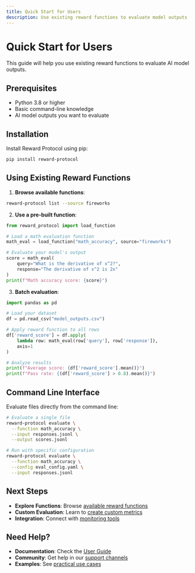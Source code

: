 ```yaml
---
title: Quick Start for Users
description: Use existing reward functions to evaluate model outputs
---
```


# Quick Start for Users

This guide will help you use existing reward functions to evaluate AI model outputs.

## Prerequisites

- Python 3.8 or higher
- Basic command-line knowledge
- AI model outputs you want to evaluate

## Installation

Install Reward Protocol using pip:

```bash
pip install reward-protocol
```

## Using Existing Reward Functions

1. **Browse available functions**:

```bash
reward-protocol list --source fireworks
```

2. **Use a pre-built function**:

```python
from reward_protocol import load_function

# Load a math evaluation function
math_eval = load_function("math_accuracy", source="fireworks")

# Evaluate your model's output
score = math_eval(
    query="What is the derivative of x^2?",
    response="The derivative of x^2 is 2x"
)
print(f"Math accuracy score: {score}")
```

3. **Batch evaluation**:

```python
import pandas as pd

# Load your dataset
df = pd.read_csv("model_outputs.csv")

# Apply reward function to all rows
df['reward_score'] = df.apply(
    lambda row: math_eval(row['query'], row['response']), 
    axis=1
)

# Analyze results
print(f"Average score: {df['reward_score'].mean()}")
print(f"Pass rate: {(df['reward_score'] > 0.8).mean()}")
```

## Command Line Interface

Evaluate files directly from the command line:

```bash
# Evaluate a single file
reward-protocol evaluate \
  --function math_accuracy \
  --input responses.jsonl \
  --output scores.jsonl

# Run with specific configuration
reward-protocol evaluate \
  --function math_accuracy \
  --config eval_config.yaml \
  --input responses.jsonl
```

## Next Steps

- **Explore Functions**: Browse [available reward functions](/examples/overview)
- **Custom Evaluation**: Learn to [create custom metrics](/quickstart)
- **Integration**: Connect with [monitoring tools](/integrations/overview)

## Need Help?

- **Documentation**: Check the [User Guide](/quickstart)
- **Community**: Get help in our [support channels](/community/support)
- **Examples**: See [practical use cases](/examples/overview)